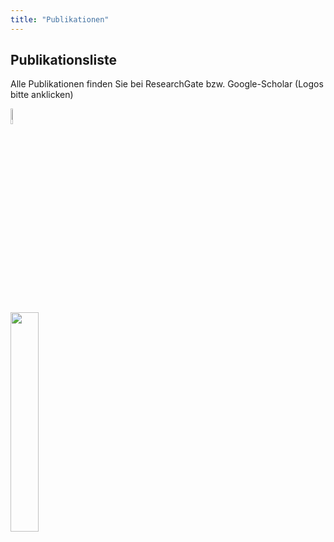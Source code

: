 ```yaml
---
title: "Publikationen"
---
```


## Publikationsliste

Alle Publikationen finden Sie bei ResearchGate bzw. Google-Scholar (Logos bitte anklicken)

[![](https://upload.wikimedia.org/wikipedia/commons/thumb/5/5e/ResearchGate_icon_SVG.svg/1200px-ResearchGate_icon_SVG.svg.png){fig-align="left" width="8%"}](https://www.researchgate.net/profile/Pawel-Kulawiak/research)

[![](https://upload.wikimedia.org/wikipedia/commons/2/28/Google_Scholar_logo.png){fig-align="left" width="30%"}](https://scholar.google.de/citations?user=yS-MnEgAAAAJ&hl=de)
